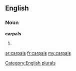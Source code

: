 ==English==

===Noun===
'''carpals'''

# {{plural of|[[carpal]]}}

[[Category:English plurals]]

[[ar:carpals]]
[[fr:carpals]]
[[my:carpals]]